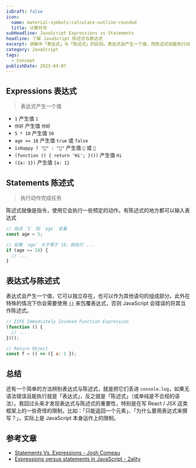 ```yaml
---
isDraft: false
icon:
  name: material-symbols:calculate-outline-rounded
  title: 计算符号
subHeadline: JavaScript Expressions vs Statements
headline: 了解 JavaScript 陈述式与表达式
excerpt: 讲解中「表达式」与「陈述式」的区别。表达式会产生一个值，而陈述式则是执行动作。表达式必须存在于某个陈述式中才能被使用。我回过头来才发现表达式与陈述式的重要性，了解 JavaScript 底层的逻辑对我们使用像是 React 这类框架也有帮助。
category: JavaScript
tags:
  - Concept
publishDate: 2023-04-07
---
```


## Expressions 表达式

> 表达式产生一个值

- `1` 产生值 `1`
- `你好` 产生值 `你好`
- `5 * 10` 产生值 `50`
- `age >= 18` 产生值 `true` 或 `false`
- `isHappy ? "🙂" : "🙁"` 产生值 `🙂` 或 `🙁`
- `(function () { return 'Hi'; }())` 产生值 `Hi`
- `({a: 1})` 产生值 `{a: 1}`

## Statements 陈述式

> 执行动作完成任务

陈述式就像是指令，使用它会执行一些预定的动作。有陈述式的地方都可以输入表达式

```js
// 指派 `5` 到 `age` 变量
const age = 5;
```

```js
// 如果 `age` 大于等于 18，就执行 ...
if (age >= 18) {
  // ...
}
```

## 表达式与陈述式

表达式会产生一个值，它可以独立存在，也可以作为其他语句的组成部分。此外在特殊的情况下你会需要使用 [`()`](https://developer.mozilla.org/en-US/docs/Web/JavaScript/Reference/Operators/Grouping#using_the_grouping_operator_to_eliminate_parsing_ambiguity) 来包覆表达式，否则 JavaScript 会错误的将其当作陈述式。

```js
// IIFE Immediately Invoked Function Expression
(function () {
  // ...
})();
```

```js
// Return Object
const f = () => ({ a: 1 });
```

## 总结

还有一个简单的方法辨别表达式与陈述式，就是把它们丢进 `console.log`，如果无语法错误且能执行就是「表达式」，反之就是「陈述式」（或单纯是不合规的语法）。我回过头来才发现表达式与陈述式的重要性，特别是在写 React / JSX 这类框架上的一些奇怪的限制，比如：「只能返回一个元素」、「为什么要用表达式来撰写？」，实际上是 JavaScript 本身运作上的限制。

## 参考文章

- [Statements Vs. Expressions - Josh Comeau](https://www.joshwcomeau.com/javascript/statements-vs-expressions/)
- [Expressions versus statements in JavaScript - 2ality](https://2ality.com/2012/09/expressions-vs-statements.html)
